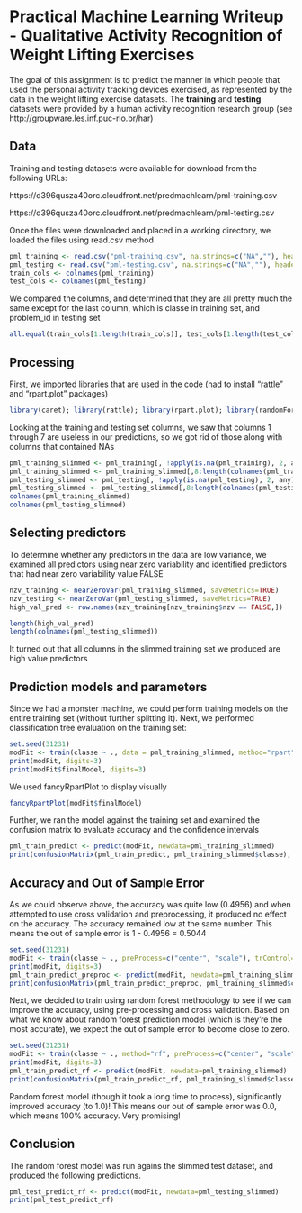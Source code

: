 Practical Machine Learning Writeup - Qualitative Activity Recognition of Weight Lifting Exercises
========================================================

The goal of this assignment is to predict the manner in which people that used the personal activity tracking devices exercised, as represented by the data in the weight lifting exercise datasets. The **training** and **testing** datasets were provided by a human activity recognition research group (see http://groupware.les.inf.puc-rio.br/har)


## Data

Training and testing datasets were available for download from the following URLs:

https://d396qusza40orc.cloudfront.net/predmachlearn/pml-training.csv 

https://d396qusza40orc.cloudfront.net/predmachlearn/pml-testing.csv

Once the files were downloaded and placed in a working directory, we loaded the files using read.csv method
```r
pml_training <- read.csv("pml-training.csv", na.strings=c("NA",""), header=TRUE)
pml_testing <- read.csv("pml-testing.csv", na.strings=c("NA",""), header=TRUE)
train_cols <- colnames(pml_training)
test_cols <- colnames(pml_testing)
```
We compared the columns, and determined that they are all pretty much the same except for the last column,
which is classe in training set, and problem_id in testing set
```r
all.equal(train_cols[1:length(train_cols)], test_cols[1:length(test_cols)])
```

## Processing

First, we imported libraries that are used in the code (had to install "rattle" and "rpart.plot" packages)
```r
library(caret); library(rattle); library(rpart.plot); library(randomForest)
```

Looking at the training and testing set columns, we saw that columns 1 through 7 are useless in our predictions, so we got rid of those
along with columns that contained NAs
```r
pml_training_slimmed <- pml_training[, !apply(is.na(pml_training), 2, any)]
pml_training_slimmed <- pml_training_slimmed[,8:length(colnames(pml_training_slimmed))]
pml_testing_slimmed <- pml_testing[, !apply(is.na(pml_testing), 2, any)]
pml_testing_slimmed <- pml_testing_slimmed[,8:length(colnames(pml_testing_slimmed))]
colnames(pml_training_slimmed)
colnames(pml_testing_slimmed)
```

## Selecting predictors

To determine whether any predictors in the data are low variance, we examined all predictors using near zero variability
and identified predictors that had near zero variability value FALSE
```r
nzv_training <- nearZeroVar(pml_training_slimmed, saveMetrics=TRUE)
nzv_testing <- nearZeroVar(pml_testing_slimmed, saveMetrics=TRUE)
high_val_pred <- row.names(nzv_training[nzv_training$nzv == FALSE,])

length(high_val_pred)
length(colnames(pml_testing_slimmed))
```
It turned out that all columns in the slimmed training set we produced are high value predictors

## Prediction models and parameters

Since we had a monster machine, we could perform training models on the entire training set (without further splitting it).
Next, we performed classification tree evaluation on the training set:
```r
set.seed(31231)
modFit <- train(classe ~ ., data = pml_training_slimmed, method="rpart")
print(modFit, digits=3)
print(modFit$finalModel, digits=3)
```
We used fancyRpartPlot to display visually

```r
fancyRpartPlot(modFit$finalModel)
```

Further, we ran the model against the training set and examined the confusion matrix 
to evaluate accuracy and the confidence intervals
```r
pml_train_predict <- predict(modFit, newdata=pml_training_slimmed)
print(confusionMatrix(pml_train_predict, pml_training_slimmed$classe), digits=4)
```

## Accuracy and Out of Sample Error

As we could observe above, the accuracy was quite low (0.4956) and when attempted to use cross validation and preprocessing, it produced no effect on the accuracy. 
The accuracy remained low at the same number. This means the out of sample error is 1 - 0.4956 = 0.5044
```r
set.seed(31231)
modFit <- train(classe ~ ., preProcess=c("center", "scale"), trControl=trainControl(method = "cv", number = 4), data = pml_training_slimmed, method="rpart")
print(modFit, digits=3)
pml_train_predict_preproc <- predict(modFit, newdata=pml_training_slimmed)
print(confusionMatrix(pml_train_predict_preproc, pml_training_slimmed$classe), digits=4)
```

Next, we decided to train using  random forest methodology to see if we can improve the accuracy, using pre-processing and cross validation. Based on what we know
about random forest prediction model (which is they're the most accurate), we expect the out of sample error to become close to zero.
```r
set.seed(31231)
modFit <- train(classe ~ ., method="rf", preProcess=c("center", "scale"), trControl=trainControl(method = "cv", number = 4), data=pml_training_slimmed)
print(modFit, digits=3)
pml_train_predict_rf <- predict(modFit, newdata=pml_training_slimmed)
print(confusionMatrix(pml_train_predict_rf, pml_training_slimmed$classe), digits=4)
```

Random forest model (though it took a long time to process), significantly improved accuracy (to 1.0)! This means our out of sample error was 0.0, which means 100% accuracy.
Very promising!

## Conclusion

The random forest model was run agains the slimmed test dataset, and produced the following predictions.
```r
pml_test_predict_rf <- predict(modFit, newdata=pml_testing_slimmed)
print(pml_test_predict_rf)
```




